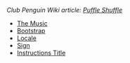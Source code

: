 ''Club Penguin Wiki article: [[clubpenguinwiki:Puffle_Shuffle|Puffle Shuffle]]''

*[[Media:Music222.swf|The Music]]
*[[Media:PuffleShuffleBootstrap.swf|Bootstrap]]
*[[Media:PuffleShuffleLocale.swf|Locale]]
*[[Media:PuffleShuffleSign.swf|Sign]]
*[[Media:PuffleShuffle title.swf|Instructions Title]]
